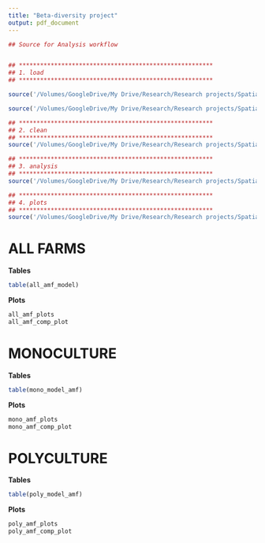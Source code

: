 ```yaml
---
title: "Beta-diversity project"
output: pdf_document
---
```


```r
## Source for Analysis workflow 


## *******************************************************
## 1. load
## *******************************************************

source('/Volumes/GoogleDrive/My Drive/Research/Research projects/Spatial project/Analysis/R workflow/fungalcommunitycomp/R Scripts/load.R', chdir = TRUE)

source('/Volumes/GoogleDrive/My Drive/Research/Research projects/Spatial project/Analysis/R workflow/fungalcommunitycomp/R Scripts/functions.R', chdir = TRUE)

## *******************************************************
## 2. clean
## *******************************************************
source('/Volumes/GoogleDrive/My Drive/Research/Research projects/Spatial project/Analysis/R workflow/fungalcommunitycomp/R Scripts/clean.R', chdir = TRUE)

## *******************************************************
## 3. analysis
## *******************************************************
source('/Volumes/GoogleDrive/My Drive/Research/Research projects/Spatial project/Analysis/R workflow/fungalcommunitycomp/R Scripts/analysis.R', chdir = TRUE)

## *******************************************************
## 4. plots
## *******************************************************
source('/Volumes/GoogleDrive/My Drive/Research/Research projects/Spatial project/Analysis/R workflow/fungalcommunitycomp/R Scripts/plots.R', chdir = TRUE)

```



# ALL FARMS

**Tables** 
```r
table(all_amf_model)
```


**Plots** 
```r
all_amf_plots 
all_amf_comp_plot
```

\pagebreak  


# MONOCULTURE

**Tables** 
```r
table(mono_model_amf)
```


**Plots** 
```r
mono_amf_plots 
mono_amf_comp_plot
```

\pagebreak  


# POLYCULTURE

**Tables** 
```r
table(poly_model_amf)
```


**Plots** 
```r
poly_amf_plots 
poly_amf_comp_plot
```

\pagebreak  